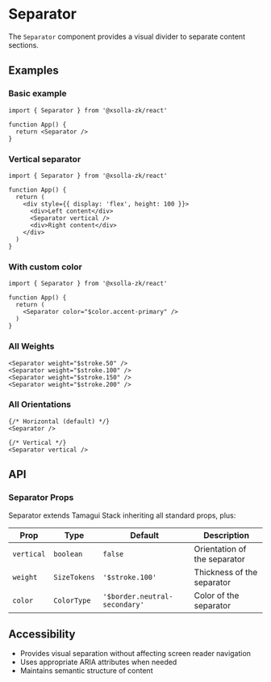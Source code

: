# Separator

The `Separator` component provides a visual divider to separate content sections.

## Examples

### Basic example

```tsx
import { Separator } from '@xsolla-zk/react'

function App() {
  return <Separator />
}
```

### Vertical separator

```tsx
import { Separator } from '@xsolla-zk/react'

function App() {
  return (
    <div style={{ display: 'flex', height: 100 }}>
      <div>Left content</div>
      <Separator vertical />
      <div>Right content</div>
    </div>
  )
}
```

### With custom color

```tsx
import { Separator } from '@xsolla-zk/react'

function App() {
  return (
    <Separator color="$color.accent-primary" />
  )
}
```

### All Weights

```tsx
<Separator weight="$stroke.50" />
<Separator weight="$stroke.100" />
<Separator weight="$stroke.150" />
<Separator weight="$stroke.200" />
```

### All Orientations

```tsx
{/* Horizontal (default) */}
<Separator />

{/* Vertical */}
<Separator vertical />
```

## API

### Separator Props

Separator extends Tamagui Stack inheriting all standard props, plus:

| Prop | Type | Default | Description |
|------|------|---------|----------|
| `vertical` | `boolean` | `false` | Orientation of the separator |
| `weight` | `SizeTokens` | `'$stroke.100'` | Thickness of the separator |
| `color` | `ColorType` | `'$border.neutral-secondary'` | Color of the separator |

## Accessibility

- Provides visual separation without affecting screen reader navigation
- Uses appropriate ARIA attributes when needed
- Maintains semantic structure of content
